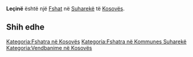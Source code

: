 {{Fshat në Kosovës
 | Emri                = Leçinë
| sqi_N_name = Leçinë
| sqi_N_FULL_NAME_RO = Leçinë
| sqi_N_FULL_NAME_ND_RO = Lecine
| sqi_N_SORT_NAME_RG = LECINE
| sqi_N_FULL_NAME_RG = Leçinë
| sqi_N_FULL_NAME_ND_RG = Lecine
| sqi_V_name = Leoqin
| sqi_V_FULL_NAME_RO = Leoqin
| sqi_V_FULL_NAME_ND_RO = Leoqin
| sqi_V_SORT_NAME_RG = LEOQIN
| sqi_V_FULL_NAME_RG = Leoqin
| sqi_V_FULL_NAME_ND_RG = Leoqin
| srp_N_name = Leočina
| srp_N_FULL_NAME_RO = Leočina
| srp_N_FULL_NAME_ND_RO = Leocina
| srp_N_SORT_NAME_RG = LEOCINA
| srp_N_FULL_NAME_RG = Leočina
| srp_N_FULL_NAME_ND_RG = Leocina
| srp_NS_name = Леочина
| srp_NS_FULL_NAME_RO = Леочина
| srp_NS_FULL_NAME_ND_RO = Леочина
| srp_NS_SORT_NAME_RG = ЛЕОЧИНА
| srp_NS_FULL_NAME_RG = Леочина
| srp_NS_FULL_NAME_ND_RG = Леочина

 | Emri (Rasa dhanore) = 
 | Figura              = 
 | Shteti              = Kosovo
 | Komuna              = Suharekë
 | Kodi postar         = 
 | Sipërfaqja          = 

 | Popullsia           = 

 | Regj. i popullsisë  = 
 | Dend. e popullsisë  = 
 | Faqja zyrtare       = 
 <!--- Koordinatat ----> 
 | Gjerësia            = 42.774722
 | Gjatësia            = 20.659722
 | Lartësia            = 
}}
'''Leçinë''' është një [[Fshat]] në [[Suharekë]] të [[Kosovës]].

<!-- == Gjeografia == -->
<!-- == Historia == -->
<!-- == Demografia == -->
== Shih edhe ==
{{Komuna Suharekë}}
{{Kosovo-Administrata-Cung}}

[[Kategoria:Fshatra në Kosovës]]
[[Kategoria:Fshatra në Kommunes Suharekë]]
[[Kategoria:Vendbanime në Kosovës]]